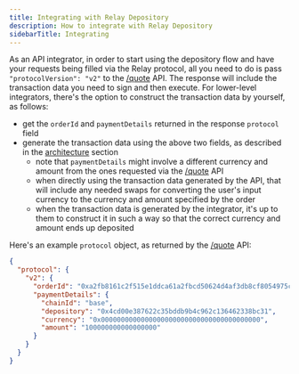 ```yaml
---
title: Integrating with Relay Depository
description: How to integrate with Relay Depository
sidebarTitle: Integrating
---
```


As an API integrator, in order to start using the depository flow and have your requests being filled via the Relay protocol, all you need to do is pass `"protocolVersion": "v2"` to the [/quote](../../../api/get-quote) API.
The response will include the transaction data you need to sign and then execute.
For lower-level integrators, there's the option to construct the transaction data by yourself, as follows:

- get the `orderId` and `paymentDetails` returned in the response `protocol` field
- generate the transaction data using the above two fields, as described in the [architecture](../architecture.mdx) section
  - note that `paymentDetails` might involve a different currency and amount from the ones requested via the [/quote](../../../api/get-quote) API
  - when directly using the transaction data generated by the API, that will include any needed swaps for converting the user's input currency to the currency and amount specified by the order
  - when the transaction data is generated by the integrator, it's up to them to construct it in such a way so that the correct currency and amount ends up deposited

Here's an example `protocol` object, as returned by the [/quote](../../../api/get-quote) API:

```json
{
  "protocol": {
    "v2": {
      "orderId": "0xa2fb8161c2f515e1ddca61a2fbcd50624d4af3db8cf8054975ccc364a6b58ff7",
      "paymentDetails": {
        "chainId": "base",
        "depository": "0x4cd00e387622c35bddb9b4c962c136462338bc31",
        "currency": "0x0000000000000000000000000000000000000000",
        "amount": "100000000000000000"
      }
    }
  }
}
```
